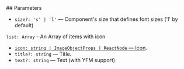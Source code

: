 

<Meta of={ContentListStories} />
<StoryTemplate>
## Parameters

- `size?: 's' | 'l'` — Component's size that defines font sizes ('l' by default)

`list: Array` - An Array of items with icon
- [`icon: string | ImageObjectProps | ReactNode` — Icon](?path=/docs/documentation-types--docs#imageobjectprops---image-property).
- `title?: string` — Title.
- `text?: string` — Text (with YFM support)
</StoryTemplate>
